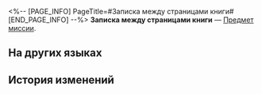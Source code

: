 <%-- [PAGE_INFO]
PageTitle=#Записка между страницами книги#
[END_PAGE_INFO] --%>
{{Предмет Инфобокс
|id          = 140167
|Изображение = Предмет Записка между страницами книги.png
|Тип         = Предмет миссии
|Инвентарь   = Миссии
|Редкость    = 3
|Эффект      = 
|Описание    = Похоже, этот листок вырван из блокнота какого-то исследователя Отдела откровений. Он исписан причудливыми и сложными для понимания символами и фразами. На оборотной стороне наклеены стикеры с милыми котиками, и это говорит нам о том, что автор записки - большой кошатник.
}}
{{Описание|''«Только для Отдела откровений. Не разглашать»''}}
'''Записка между страницами книги''' — [[Предмет миссии]].

==На других языках==
{{На других языках
|en   = A Note Between Book Pages
|zhs  = 夹在书中的纸条
|zht  = 夾在書中的紙條
|ja   = 本に挟まれていた紙
|ko   = 편지 사이에 껴있는 쪽지
|es   = Hoja de papel metida en un libro
|fr   = Une note entre les pages d'un livre
|ru   = Записка между страницами книги
|th   = กระดาษโน้ตที่สอดอยู่ในหน้าหนังสือ
|vi   = Mảnh Giấy Kẹp Trong Sách
|de   = Eine Notiz zwischen Buchseiten
|id   = Memo yang Terselip di Buku
|pt   = Anotação Entre as Páginas do Livro
}}

==История изменений==
{{История изменений|3.5}}